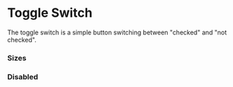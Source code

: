 
<Meta title="Forms|Toggle Switch" />

# Toggle Switch

The toggle switch is a simple button switching between "checked" and "not checked".

<Preview>
  <Story name="Default">
    <ToggleSwitch />
  </Story>
</Preview>

<Props of={ToggleSwitch} />

### Sizes

<Preview>
  <Story name="Sizes">
    <div style={{ display: 'inline-flex' }}>
      <ToggleSwitch />
      <ToggleSwitch size={26} initialChecked />
      <ToggleSwitch size={32} />
    </div>
  </Story>
</Preview>

### Disabled

<Preview>
  <Story name="Disabled">
    <div style={{ display: 'inline-flex' }}>
      <ToggleSwitch disabled />
      <ToggleSwitch size={26} disabled initialChecked />
      <ToggleSwitch size={32} disabled />
    </div>
  </Story>
</Preview>
